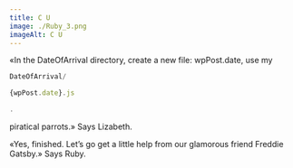 ```yaml
---
title: C U
image: ./Ruby_3.png
imageAlt: C U
---
```





«In the DateOfArrival directory,
create a new file:
wpPost.date,
use my

```js
DateOfArrival/

{wpPost.date}.js

.
```
piratical parrots.» Says Lizabeth.

«Yes, finished. Let’s go get
a little help
from our
glamorous friend
Freddie Gatsby.» Says Ruby.




